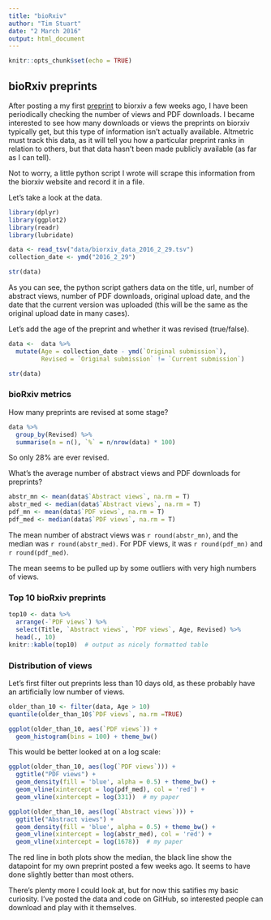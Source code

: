 ```yaml
---
title: "bioRxiv"
author: "Tim Stuart"
date: "2 March 2016"
output: html_document
---
```


```r
knitr::opts_chunk$set(echo = TRUE)
```

## bioRxiv preprints

After posting a my first [preprint](http://biorxiv.org/content/early/2016/02/21/039511) to biorxiv a few weeks ago, I have been periodically checking the number of views and PDF downloads. I became interested to see how many downloads or views the preprints on biorxiv typically get, but this type of information isn't actually available. Altmetric must track this data, as it will tell you how a particular preprint ranks in relation to others, but that data hasn't been made publicly available (as far as I can tell).

Not to worry, a little python script I wrote will scrape this information from the biorxiv website and record it in a file.

Let's take a look at the data.

```r
library(dplyr)
library(ggplot2)
library(readr)
library(lubridate)

data <- read_tsv("data/biorxiv_data_2016_2_29.tsv")
collection_date <- ymd("2016_2_29")

str(data)
```

As you can see, the python script gathers data on the title, url, number of abstract views, number of PDF downloads, original upload date, and the date that the current version was uploaded (this will be the same as the original upload date in many cases).

Let's add the age of the preprint and whether it was revised (true/false).

```r
data <-  data %>%
  mutate(Age = collection_date - ymd(`Original submission`),
         Revised = `Original submission` != `Current submission`)

str(data)
```

### bioRxiv metrics

How many preprints are revised at some stage?
```r
data %>%
  group_by(Revised) %>%
  summarise(n = n(), `%` = n/nrow(data) * 100)
```

So only 28% are ever revised.

What's the average number of abstract views and PDF downloads for preprints?
```r
abstr_mn <- mean(data$`Abstract views`, na.rm = T)
abstr_med <- median(data$`Abstract views`, na.rm = T)
pdf_mn <- mean(data$`PDF views`, na.rm = T)
pdf_med <- median(data$`PDF views`, na.rm = T)
```

The mean number of abstract views was `r round(abstr_mn)`, and the median was `r round(abstr_med)`. For PDF views, it was `r round(pdf_mn)` and `r round(pdf_med)`.

The mean seems to be pulled up by some outliers with very high numbers of views.

### Top 10 bioRxiv preprints

```r
top10 <- data %>%
  arrange(-`PDF views`) %>%
  select(Title, `Abstract views`, `PDF views`, Age, Revised) %>%
  head(., 10)
knitr::kable(top10)  # output as nicely formatted table
```

### Distribution of views

Let's first filter out preprints less than 10 days old, as these probably have an artificially low number of views.

```r
older_than_10 <- filter(data, Age > 10)
quantile(older_than_10$`PDF views`, na.rm =TRUE)

ggplot(older_than_10, aes(`PDF views`)) +
  geom_histogram(bins = 100) + theme_bw()
```

This would be better looked at on a log scale:

``` r
ggplot(older_than_10, aes(log(`PDF views`))) +
  ggtitle("PDF views") +
  geom_density(fill = 'blue', alpha = 0.5) + theme_bw() +
  geom_vline(xintercept = log(pdf_med), col = 'red') +
  geom_vline(xintercept = log(331))  # my paper
```

```r
ggplot(older_than_10, aes(log(`Abstract views`))) +
  ggtitle("Abstract views") +
  geom_density(fill = 'blue', alpha = 0.5) + theme_bw() +
  geom_vline(xintercept = log(abstr_med), col = 'red') +
  geom_vline(xintercept = log(1678))  # my paper
```

The red line in both plots show the median, the black line show the datapoint for my own preprint posted a few weeks ago. It seems to have done slightly better than most others.

There's plenty more I could look at, but for now this satifies my basic curiosity. I've posted the data and code on GitHub, so interested people can download and play with it themselves.

